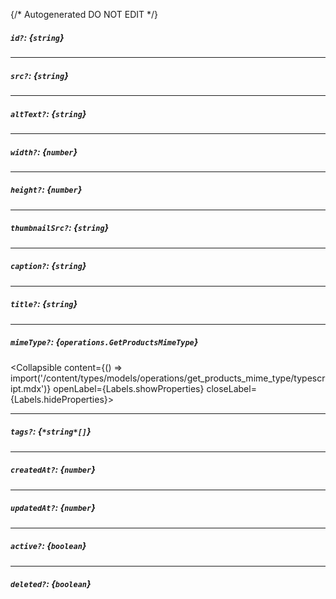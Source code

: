 {/* Autogenerated DO NOT EDIT  */}

##### `id?`: *{`string`}*

---
##### `src?`: *{`string`}*

---
##### `altText?`: *{`string`}*

---
##### `width?`: *{`number`}*

---
##### `height?`: *{`number`}*

---
##### `thumbnailSrc?`: *{`string`}*

---
##### `caption?`: *{`string`}*

---
##### `title?`: *{`string`}*

---
##### `mimeType?`: *{`operations.GetProductsMimeType`}*
<Collapsible content={() => import('/content/types/models/operations/get_products_mime_type/typescript.mdx')} openLabel={Labels.showProperties} closeLabel={Labels.hideProperties}>
</Collapsible>

---
##### `tags?`: *{`*string*[]`}*

---
##### `createdAt?`: *{`number`}*

---
##### `updatedAt?`: *{`number`}*

---
##### `active?`: *{`boolean`}*

---
##### `deleted?`: *{`boolean`}*


